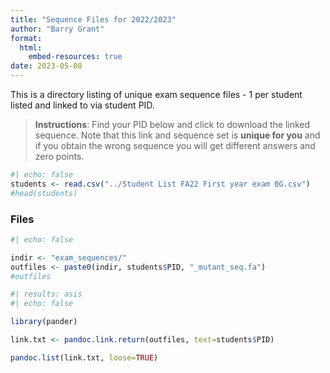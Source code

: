 ```yaml
---
title: "Sequence Files for 2022/2023"
author: "Barry Grant"
format:
  html:
    embed-resources: true
date: 2023-05-08
---
```


This is a directory listing of unique exam sequence files - 1 per student listed and linked to via student PID.

> **Instructions**: Find your PID below and click to download the linked sequence. Note that this link and sequence set is **unique for you** and if you obtain the wrong sequence you will get different answers and zero points.


```r
#| echo: false
students <- read.csv("../Student List FA22 First year exam BG.csv")
#head(students)
```

### Files

```r
#| echo: false

indir <- "exam_sequences/"
outfiles <- paste0(indir, students$PID, "_mutant_seq.fa")
#outfiles
```


```r
#| results: asis
#| echo: false

library(pander)

link.txt <- pandoc.link.return(outfiles, text=students$PID)

pandoc.list(link.txt, loose=TRUE)
```

